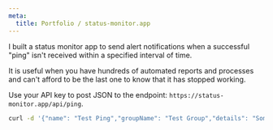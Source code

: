 ```yaml
---
meta:
  title: Portfolio / status-monitor.app
---
```


I built a status monitor app to send alert notifications when a
successful "ping" isn't received within a specified interval of time.

It is useful when you have hundreds of automated reports and processes
and can't afford to be the last one to know that it has stopped working.

Use your API key to post JSON to the endpoint: `https://status-monitor.app/api/ping`.

```bash
curl -d '{"name": "Test Ping","groupName": "Test Group","details": "Some test info with **markdown** formatting.","interval": 10,"apiKey": "**APIKEY HERE**","progressBar": 33,"success": true,"emails": ["example@fakeemail.com"]}' -H "Content-Type: application/json" -X POST https://status-monitor.app/api/ping
```

